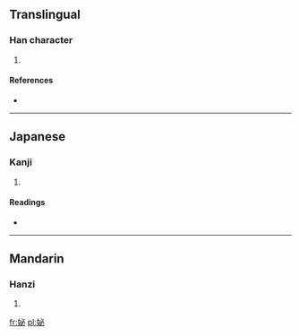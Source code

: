 ==Translingual==

===Han character===
{{Han char|rn=38|rad=女|as=05|sn=8|four=4340<sub>0</sub>|canj=女心竹 (VPH)}}

# {{defn|Han|sort=女05}}

====References====
* {{Han ref|kx=0257.330|dkj=06141|dj=0523.010|hdz=21040.110|uh=59BC|ud=22972|bh=CC4C|bd=52300}}

----

==Japanese==

===Kanji===
{{ja-kanji|grade=|rs=女05}}

# {{defn|Japanese|sort=女05}}

====Readings====
* {{ja-readings|on=[[ひ]] (hi), [[び]] (bi), [[ひつ]] (hitsu), [[びち]] (bichi)|kun=}}

----

==Mandarin==

===Hanzi===
{{cmn-hanzi|pin=[[bì]] ([[bi4]]), [[xū]] ([[xu1]])|wg=pi<sup>4</sup>, hsü<sup>1</sup>}}

# {{defn|Mandarin|sort=女05}}

[[fr:妼]]
[[pl:妼]]
